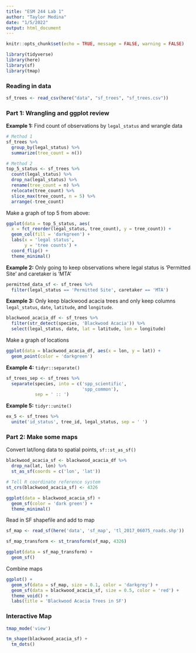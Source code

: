 ```yaml
---
title: "ESM 244 Lab 1"
author: "Taylor Medina"
date: "1/5/2022"
output: html_document
---
```


```r
knitr::opts_chunk$set(echo = TRUE, message = FALSE, warning = FALSE)

library(tidyverse)
library(here)
library(sf)
library(tmap)
```

### Reading in data
```r
sf_trees <- read_csv(here("data", "sf_trees", "sf_trees.csv"))
```

### Part 1: Wrangling and ggplot review

**Example 1:** Find count of observations by `legal_status` and wrangle data

```r
# Method 1
sf_trees %>% 
  group_by(legal_status) %>% 
  summarize(tree_count = n())

# Method 2
top_5_status <- sf_trees %>% 
  count(legal_status) %>% 
  drop_na(legal_status) %>% 
  rename(tree_count = n) %>% 
  relocate(tree_count) %>%  
  slice_max(tree_count, n = 5) %>% 
  arrange(-tree_count)
```

Make a graph of top 5 from above:
```r
ggplot(data = top_5_status, aes(
  x = fct_reorder(legal_status, tree_count), y = tree_count)) +
  geom_col(fill = 'darkgreen') +
  labs(x = 'legal status',
       y = 'tree counts') +
  coord_flip() +
  theme_minimal()
```

**Example 2:** Only going to keep observations where legal status is 'Permitted Site' and caretaker is 'MTA'

```r
permitted_data_sf <- sf_trees %>% 
  filter(legal_status == 'Permitted Site', caretaker == 'MTA')
```

**Example 3:** Only keep blackwood acacia trees and only keep columns `legal_status`, `date`, `latitude`, and `longitude`.

```r
blackwood_acacia_df <- sf_trees %>%
  filter(str_detect(species, 'Blackwood Acacia')) %>%
  select(legal_status, date, lat = latitude, lon = longitude)
```

Make a graph of locations
```r
ggplot(data = blackwood_acacia_df, aes(x = lon, y = lat)) +
  geom_point(color = 'darkgreen')
```

**Example 4:** `tidyr::separate()`
```r
sf_trees_sep <- sf_trees %>% 
  separate(species, into = c('spp_scientific',
                             'spp_common'),
           sep = ' :: ')
```

**Example 5:** `tidyr::unite()`
```r
ex_5 <- sf_trees %>% 
  unite('id_status', tree_id, legal_status, sep = ' ')
```

### Part 2: Make some maps

Convert lat/long data to spatial points, `sf::st_as_sf()`
```r
blackwood_acacia_sf <- blackwood_acacia_df %>% 
  drop_na(lat, lon) %>% 
  st_as_sf(coords = c('lon', 'lat'))

# Tell R coordinate reference system
st_crs(blackwood_acacia_sf) <- 4326

ggplot(data = blackwood_acacia_sf) +
  geom_sf(color = 'dark green') +
  theme_minimal()
``` 

Read in SF shapefile and add to map
```r
sf_map <- read_sf(here('data', 'sf_map', 'tl_2017_06075_roads.shp'))

sf_map_transform <- st_transform(sf_map, 4326)

ggplot(data = sf_map_transform) +
  geom_sf()
```

Combine maps
```r
ggplot() +
  geom_sf(data = sf_map, size = 0.1, color = 'darkgrey') +
  geom_sf(data = blackwood_acacia_sf, size = 0.5, color = 'red') +
  theme_void() +
  labs(title = 'Blackwood Acacia Trees in SF')
```

### Interactive Map
```r
tmap_mode('view')

tm_shape(blackwood_acacia_sf) +
  tm_dots()
```

